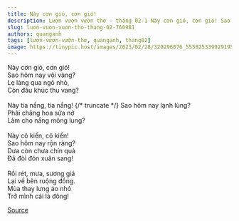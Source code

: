 ```yaml
---
title: Này cơn gió, cơn gió!
description: Lượn vượn vườn thơ - tháng 02-1 Này cơn gió, cơn gió! Sao hôm nay vội vàng?
slug: luon-vuon-vuon-tho-thang-02-760981
authors: quanganh
tags: [lượn-vượn-vườn-thơ, quanganh, thang02]
image: https://tinypic.host/images/2023/02/28/329296076_555825339929195_4901456205889228037_n.th.jpg
---
```


Này cơn gió, cơn gió!\
Sao hôm nay vội vàng?\
Lẹ làng qua ngõ nhỏ,\
Còn đâu khúc thu vang?\
\
Này tia nắng, tia nắng!
{/* truncate */}
Sao hôm nay lạnh lùng?\
Phải chăng hoa sữa nở\
Làm cho nắng mông lung?\
\
Này cô kiến, cô kiến!\
Sao hôm nay rộn ràng?\
Dưa còn chưa chín quả\
Đã đòi đón xuân sang!\
\
Rồi rét, mưa, sương giá\
Lại về bên ruộng đồng.\
Mùa thay lưng áo nhỏ\
Trở mình cái là đông!

[Source](https://www.facebook.com/ape.poem/posts/pfbid02MPjibPjssNErneS8ho51tvXZvEq5U1Ga6b5thSgW8RkrSUNLpjr64nG7RYj4Zffvl)

